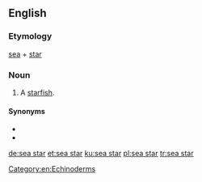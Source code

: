 {{also|seastar|sea-star}}
==English==

===Etymology===
[[sea]] + [[star]]

===Noun===
{{en-noun}}

# A [[starfish]].

====Synonyms====
* {{l|en|starfish}}
* {{l|en|asteroid}}
[[Category:en:Echinoderms]]

[[de:sea star]]
[[et:sea star]]
[[ku:sea star]]
[[pl:sea star]]
[[tr:sea star]]